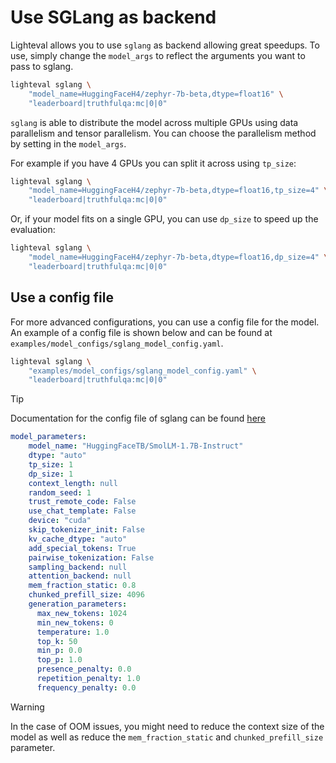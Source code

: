 # Use SGLang as backend

Lighteval allows you to use `sglang` as backend allowing great speedups.
To use, simply change the `model_args` to reflect the arguments you want to pass to sglang.

```bash
lighteval sglang \
    "model_name=HuggingFaceH4/zephyr-7b-beta,dtype=float16" \
    "leaderboard|truthfulqa:mc|0|0"
```

`sglang` is able to distribute the model across multiple GPUs using data
parallelism and tensor parallelism.
You can choose the parallelism method by setting in the `model_args`.

For example if you have 4 GPUs you can split it across using `tp_size`:

```bash
lighteval sglang \
    "model_name=HuggingFaceH4/zephyr-7b-beta,dtype=float16,tp_size=4" \
    "leaderboard|truthfulqa:mc|0|0"
```

Or, if your model fits on a single GPU, you can use `dp_size` to speed up the evaluation:

```bash
lighteval sglang \
    "model_name=HuggingFaceH4/zephyr-7b-beta,dtype=float16,dp_size=4" \
    "leaderboard|truthfulqa:mc|0|0"
```

## Use a config file

For more advanced configurations, you can use a config file for the model.
An example of a config file is shown below and can be found at `examples/model_configs/sglang_model_config.yaml`.

```bash
lighteval sglang \
    "examples/model_configs/sglang_model_config.yaml" \
    "leaderboard|truthfulqa:mc|0|0"
```

> [!TIP]
> Documentation for the config file of sglang can be found [here](https://docs.sglang.ai/backend/server_arguments.html)

```yaml
model_parameters:
    model_name: "HuggingFaceTB/SmolLM-1.7B-Instruct"
    dtype: "auto"
    tp_size: 1
    dp_size: 1
    context_length: null
    random_seed: 1
    trust_remote_code: False
    use_chat_template: False
    device: "cuda"
    skip_tokenizer_init: False
    kv_cache_dtype: "auto"
    add_special_tokens: True
    pairwise_tokenization: False
    sampling_backend: null
    attention_backend: null
    mem_fraction_static: 0.8
    chunked_prefill_size: 4096
    generation_parameters:
      max_new_tokens: 1024
      min_new_tokens: 0
      temperature: 1.0
      top_k: 50
      min_p: 0.0
      top_p: 1.0
      presence_penalty: 0.0
      repetition_penalty: 1.0
      frequency_penalty: 0.0
```

> [!WARNING]
> In the case of OOM issues, you might need to reduce the context size of the
> model as well as reduce the `mem_fraction_static` and `chunked_prefill_size` parameter.
